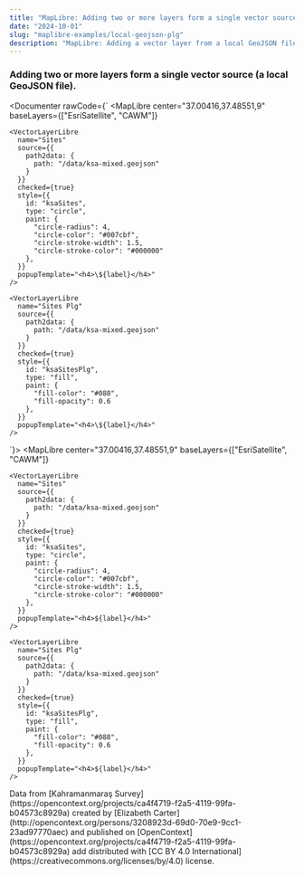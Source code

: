 ```yaml
---
title: "MapLibre: Adding two or more layers form a single vector source (a local GeoJSON file)"
date: "2024-10-01"
slug: "maplibre-examples/local-geojson-plg"
description: "MapLibre: Adding a vector layer from a local GeoJSON file"
---
```



### Adding two or more layers form a single vector source (a local GeoJSON file).

<Documenter rawCode={`  <MapLibre 
    center="37.00416,37.48551,9"
    baseLayers={["EsriSatellite", "CAWM"]}
  >
    <VectorLayerLibre
      name="Sites"
      source={{
        path2data: {
          path: "/data/ksa-mixed.geojson"
        }
      }}
      checked={true}
      style={{
        id: "ksaSites",
        type: "circle",
        paint: {
          "circle-radius": 4,
          "circle-color": "#007cbf",
          "circle-stroke-width": 1.5,
          "circle-stroke-color": "#000000"
        },
      }}
      popupTemplate="<h4>\${label}</h4>"
    />

    <VectorLayerLibre
      name="Sites Plg"
      source={{
        path2data: {
          path: "/data/ksa-mixed.geojson"
        }
      }}
      checked={true}
      style={{
        id: "ksaSitesPlg",
        type: "fill",
        paint: {
          "fill-color": "#088",
          "fill-opacity": 0.6  
        },
      }}
      popupTemplate="<h4>\${label}</h4>"
    />

  </MapLibre>`}>
  <MapLibre 
    center="37.00416,37.48551,9"
    baseLayers={["EsriSatellite", "CAWM"]}
  >
    <VectorLayerLibre
      name="Sites"
      source={{
        path2data: {
          path: "/data/ksa-mixed.geojson"
        }
      }}
      checked={true}
      style={{
        id: "ksaSites",
        type: "circle",
        paint: {
          "circle-radius": 4,
          "circle-color": "#007cbf",
          "circle-stroke-width": 1.5,
          "circle-stroke-color": "#000000"
        },
      }}
      popupTemplate="<h4>${label}</h4>"
    />

    <VectorLayerLibre
      name="Sites Plg"
      source={{
        path2data: {
          path: "/data/ksa-mixed.geojson"
        }
      }}
      checked={true}
      style={{
        id: "ksaSitesPlg",
        type: "fill",
        paint: {
          "fill-color": "#088",
          "fill-opacity": 0.6  
        },
      }}
      popupTemplate="<h4>${label}</h4>"
    />

  </MapLibre>
  <div className="text-muted small mt-3">
    Data from [Kahramanmaraş Survey](https://opencontext.org/projects/ca4f4719-f2a5-4119-99fa-b04573c8929a) created by [Elizabeth Carter](http://opencontext.org/persons/3208923d-69d0-70e9-9cc1-23ad97770aec) and published on [OpenContext](https://opencontext.org/projects/ca4f4719-f2a5-4119-99fa-b04573c8929a) add distributed with [CC BY 4.0 International](https://creativecommons.org/licenses/by/4.0) license.
  </div>
</Documenter>